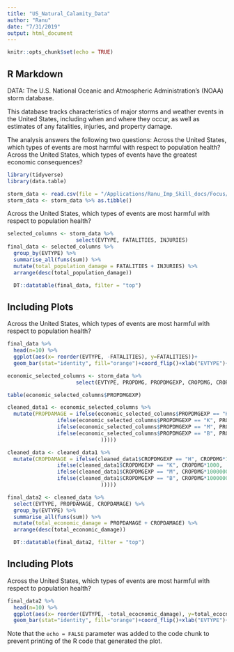 ```yaml
---
title: "US_Natural_Calamity_Data"
author: "Ranu"
date: "7/31/2019"
output: html_document
---
```


```r
knitr::opts_chunk$set(echo = TRUE)
```

## R Markdown

DATA: The U.S. National Oceanic and Atmospheric Administration’s (NOAA) storm database.

This database tracks characteristics of major storms and weather events in the United States, including when and where they occur, as well as estimates of any fatalities, injuries, and property damage.

The analysis answers the following two questions:
Across the United States, which types of events are most harmful with respect to population health?
Across the United States, which types of events have the greatest economic consequences?

```r
library(tidyverse)
library(data.table)
```

```r
storm_data <- read.csv(file = "/Applications/Ranu_Imp_Skill_docs/Focus/RCoding/repdata_data_StormData.csv")
storm_data <- storm_data %>% as.tibble()
```

Across the United States, which types of events are most harmful with respect to population health?

```r

selected_columns <- storm_data %>% 
                      select(EVTYPE, FATALITIES, INJURIES)
final_data <- selected_columns %>%   
  group_by(EVTYPE) %>% 
  summarise_all(funs(sum)) %>% 
  mutate(total_population_damage = FATALITIES + INJURIES) %>% 
  arrange(desc(total_population_damage)) 

  DT::datatable(final_data, filter = "top")

```

## Including Plots

Across the United States, which types of events are most harmful with respect to population health?

```r

final_data %>%         
  head(n=10) %>% 
  ggplot(aes(x= reorder(EVTYPE, -FATALITIES), y=FATALITIES))+
  geom_bar(stat="identity", fill="orange")+coord_flip()+xlab("EVTYPE")+ggtitle("Fatalities by top 10 Weather Event Types")
```

```r

economic_selected_columns <- storm_data %>% 
                      select(EVTYPE, PROPDMG, PROPDMGEXP, CROPDMG, CROPDMGEXP)

table(economic_selected_columns$PROPDMGEXP)

cleaned_data1 <- economic_selected_columns %>% 
  mutate(PROPDAMAGE = ifelse(economic_selected_columns$PROPDMGEXP == "H", PROPDMG*100, 
                ifelse(economic_selected_columns$PROPDMGEXP == "K", PROPDMG*1000,
                ifelse(economic_selected_columns$PROPDMGEXP == "M", PROPDMG*1000000,              
                ifelse(economic_selected_columns$PROPDMGEXP == "B", PROPDMG*1000000000, 0              
                              )))))

cleaned_data <- cleaned_data1 %>% 
  mutate(CROPDAMAGE = ifelse(cleaned_data1$CROPDMGEXP == "H", CROPDMG*100, 
                ifelse(cleaned_data1$CROPDMGEXP == "K", CROPDMG*1000,
                ifelse(cleaned_data1$CROPDMGEXP == "M", CROPDMG*1000000,              
                ifelse(cleaned_data1$CROPDMGEXP == "B", CROPDMG*1000000000, 0              
                              )))))

final_data2 <- cleaned_data %>% 
  select(EVTYPE, PROPDAMAGE, CROPDAMAGE) %>% 
  group_by(EVTYPE) %>% 
  summarise_all(funs(sum)) %>% 
  mutate(total_economic_damage = PROPDAMAGE + CROPDAMAGE) %>% 
  arrange(desc(total_economic_damage)) 

  DT::datatable(final_data2, filter = "top")

```

## Including Plots

Across the United States, which types of events are most harmful with respect to population health?

```r

final_data2 %>%         
  head(n=10) %>% 
  ggplot(aes(x= reorder(EVTYPE, -total_ecocnomic_damage), y=total_ecocnomic_damage))+
  geom_bar(stat="identity", fill="orange")+coord_flip()+xlab("EVTYPE")+ggtitle("Fatalities by top 10 Weather Event Types")
```


Note that the `echo = FALSE` parameter was added to the code chunk to prevent printing of the R code that generated the plot.













